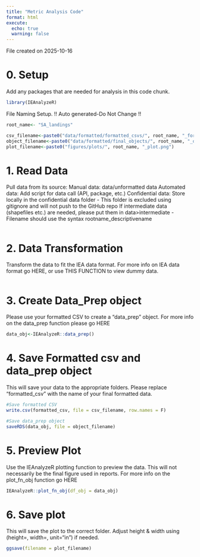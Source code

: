 ```yaml
---
title: "Metric Analysis Code"
format: html
execute: 
  echo: true
  warning: false
---
```


File created on 2025-10-16

# 0. Setup
Add any packages that are needed for analysis in this code chunk. 
```r
library(IEAnalyzeR)
```

File Naming Setup.
!! Auto generated-Do Not Change !!
```r

root_name<- "SA_landings"

csv_filename<-paste0("data/formatted/formatted_csvs/", root_name, "_formatted.csv") 
object_filename<-paste0("data/formatted/final_objects/", root_name, "_object.rds")
plot_filename<-paste0("figures/plots/", root_name, "_plot.png")

```

# 1. Read Data
Pull data from its source:
Manual data: data/unformatted data
Automated data: Add script for data call (API, package, etc.)
Confidential data: Store locally in the confidential data folder
    - This folder is excluded using gitignore and will not push to the GitHub repo
If intermediate data (shapefiles etc.) are needed, please put them in data>intermediate
    - Filename should use the syntax rootname_descriptivename
```r

```

# 2. Data Transformation
Transform the data to fit the IEA data format. 
For more info on IEA data format go HERE, or use THIS FUNCTION to view dummy data.
```r

```

# 3. Create Data_Prep object
Please use your formatted CSV to create a "data_prep" object.
For more info on the data_prep function please go HERE
```r
data_obj<-IEAnalyzeR::data_prep()
```

# 4. Save Formatted csv and data_prep object
This will save your data to the appropriate folders. 
Please replace "formatted_csv" with the name of your final formatted data.
```r
#Save formatted CSV
write.csv(formatted_csv, file = csv_filename, row.names = F)

#Save data_prep object
saveRDS(data_obj, file = object_filename)
```

# 5. Preview Plot
Use the IEAnalyzeR plotting function to preview the data. This will not necessarily be the final figure used in reports.
For more info on the plot_fn_obj function go HERE
```r

IEAnalyzeR::plot_fn_obj(df_obj = data_obj)

```

# 6. Save plot
This will save the plot to the correct folder.
Adjust height & width using (height=, width=, unit="in") if needed.
```r
ggsave(filename = plot_filename)
```

